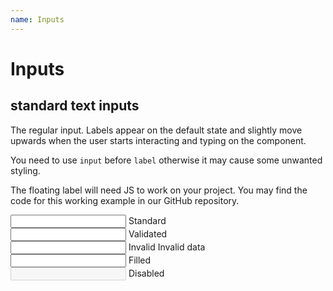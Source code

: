 ```yaml
---
name: Inputs
---
```



# Inputs

## standard text inputs

The regular input. Labels appear on the default state and slightly move upwards when the user starts interacting and typing on the component.

You need to use `input` before `label` otherwise it may cause some unwanted styling.

The floating label will need JS to work on your project. You may find the code for this working example in our GitHub repository.

<Playground>
  <div className="a-input">      
    <input type="text"/>
    <label>Standard</label>
  </div>

  <div className="a-input a-input--validated">      
    <input type="text" defaultValue="Astro Team" />
    <label>Validated</label>
  </div>

  <div className="a-input a-input--invalid">      
    <input type="text" defaultValue="Astro Team"/>
    <label>Invalid</label>
    <span className="a-input__error">Invalid data</span>
  </div>
    
  <div className="a-input">      
    <input type="text" defaultValue="Astro Team"/>
    <label>Filled</label>
  </div>
  
  <div className="a-input a-input--disabled">      
    <input type="text" disabled/>
    <label>Disabled</label>
  </div>
</Playground>